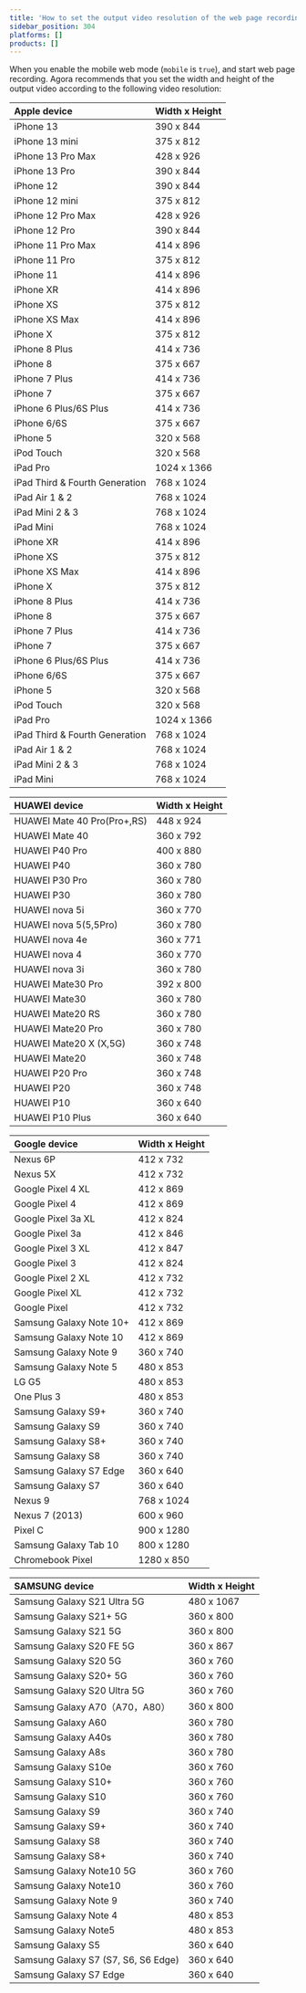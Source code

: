 ```yaml
---
title: 'How to set the output video resolution of the web page recording mode on the on mobile devices?'
sidebar_position: 304
platforms: []
products: []
---
```



When you enable the mobile web mode (`mobile` is `true`), and start web page recording. Agora recommends that you set the width and height of the output video according to the following video resolution:

| Apple device                   | Width x Height |
| :----------------------------- | :------------- |
| iPhone 13                      | 390 x 844      |
| iPhone 13 mini                 | 375 x 812      |
| iPhone 13 Pro Max              | 428 x 926      |
| iPhone 13 Pro                  | 390 x 844      |
| iPhone 12                      | 390 x 844      |
| iPhone 12 mini                 | 375 x 812      |
| iPhone 12 Pro Max              | 428 x 926      |
| iPhone 12 Pro                  | 390 x 844      |
| iPhone 11 Pro Max              | 414 x 896      |
| iPhone 11 Pro                  | 375 x 812      |
| iPhone 11                      | 414 x 896      |
| iPhone XR                      | 414 x 896      |
| iPhone XS                      | 375 x 812      |
| iPhone XS Max                  | 414 x 896      |
| iPhone X                       | 375 x 812      |
| iPhone 8 Plus                  | 414 x 736      |
| iPhone 8                       | 375 x 667      |
| iPhone 7 Plus                  | 414 x 736      |
| iPhone 7                       | 375 x 667      |
| iPhone 6 Plus/6S Plus          | 414 x 736      |
| iPhone 6/6S                    | 375 x 667      |
| iPhone 5                       | 320 x 568      |
| iPod Touch                     | 320 x 568      |
| iPad Pro                       | 1024 x 1366    |
| iPad Third & Fourth Generation | 768 x 1024     |
| iPad Air 1 & 2                 | 768 x 1024     |
| iPad Mini 2 & 3                | 768 x 1024     |
| iPad Mini                      | 768 x 1024     |
| iPhone XR                      | 414 x 896      |
| iPhone XS                      | 375 x 812      |
| iPhone XS Max                  | 414 x 896      |
| iPhone X                       | 375 x 812      |
| iPhone 8 Plus                  | 414 x 736      |
| iPhone 8                       | 375 x 667      |
| iPhone 7 Plus                  | 414 x 736      |
| iPhone 7                       | 375 x 667      |
| iPhone 6 Plus/6S Plus          | 414 x 736      |
| iPhone 6/6S                    | 375 x 667      |
| iPhone 5                       | 320 x 568      |
| iPod Touch                     | 320 x 568      |
| iPad Pro                       | 1024 x 1366    |
| iPad Third & Fourth Generation | 768 x 1024     |
| iPad Air 1 & 2                 | 768 x 1024     |
| iPad Mini 2 & 3                | 768 x 1024     |
| iPad Mini                      | 768 x 1024     |

| HUAWEI device               | Width x Height |
| :-------------------------- | :------------- |
| HUAWEI Mate 40 Pro(Pro+,RS) | 448 x 924      |
| HUAWEI Mate 40              | 360 x 792      |
| HUAWEI P40 Pro              | 400 x 880      |
| HUAWEI P40                  | 360 x 780      |
| HUAWEI P30 Pro              | 360 x 780      |
| HUAWEI P30                  | 360 x 780      |
| HUAWEI nova 5i              | 360 x 770      |
| HUAWEI nova 5(5,5Pro)       | 360 x 780      |
| HUAWEI nova 4e              | 360 x 771      |
| HUAWEI nova 4               | 360 x 770      |
| HUAWEI nova 3i              | 360 x 780      |
| HUAWEI Mate30 Pro           | 392 x 800      |
| HUAWEI Mate30               | 360 x 780      |
| HUAWEI Mate20 RS            | 360 x 780      |
| HUAWEI Mate20 Pro           | 360 x 780      |
| HUAWEI Mate20 X (X,5G)      | 360 x 748      |
| HUAWEI Mate20               | 360 x 748      |
| HUAWEI P20 Pro              | 360 x 748      |
| HUAWEI P20                  | 360 x 748      |
| HUAWEI P10                  | 360 x 640      |
| HUAWEI P10 Plus             | 360 x 640      |

| Google device           | Width x Height |
| :---------------------- | :------------- |
| Nexus 6P                | 412 x 732      |
| Nexus 5X                | 412 x 732      |
| Google Pixel 4 XL       | 412 x 869      |
| Google Pixel 4          | 412 x 869      |
| Google Pixel 3a XL      | 412 x 824      |
| Google Pixel 3a         | 412 x 846      |
| Google Pixel 3 XL       | 412 x 847      |
| Google Pixel 3          | 412 x 824      |
| Google Pixel 2 XL       | 412 x 732      |
| Google Pixel XL         | 412 x 732      |
| Google Pixel            | 412 x 732      |
| Samsung Galaxy Note 10+ | 412 x 869      |
| Samsung Galaxy Note 10  | 412 x 869      |
| Samsung Galaxy Note 9   | 360 x 740      |
| Samsung Galaxy Note 5   | 480 x 853      |
| LG G5                   | 480 x 853      |
| One Plus 3              | 480 x 853      |
| Samsung Galaxy S9+      | 360 x 740      |
| Samsung Galaxy S9       | 360 x 740      |
| Samsung Galaxy S8+      | 360 x 740      |
| Samsung Galaxy S8       | 360 x 740      |
| Samsung Galaxy S7 Edge  | 360 x 640      |
| Samsung Galaxy S7       | 360 x 640      |
| Nexus 9                 | 768 x 1024     |
| Nexus 7 (2013)          | 600 x 960      |
| Pixel C                 | 900 x 1280     |
| Samsung Galaxy Tab 10   | 800 x 1280     |
| Chromebook Pixel        | 1280 x 850     |

| SAMSUNG device                      | Width x Height |
| :---------------------------------- | :------------- |
| Samsung Galaxy S21 Ultra 5G         | 480 x 1067     |
| Samsung Galaxy S21+ 5G              | 360 x 800      |
| Samsung Galaxy S21 5G               | 360 x 800      |
| Samsung Galaxy S20 FE 5G            | 360 x 867      |
| Samsung Galaxy S20 5G               | 360 x 760      |
| Samsung Galaxy S20+ 5G              | 360 x 760      |
| Samsung Galaxy S20 Ultra 5G         | 360 x 760      |
| Samsung Galaxy A70（A70，A80）      | 360 x 800      |
| Samsung Galaxy A60                  | 360 x 780      |
| Samsung Galaxy A40s                 | 360 x 780      |
| Samsung Galaxy A8s                  | 360 x 780      |
| Samsung Galaxy S10e                 | 360 x 760      |
| Samsung Galaxy S10+                 | 360 x 760      |
| Samsung Galaxy S10                  | 360 x 760      |
| Samsung Galaxy S9                   | 360 x 740      |
| Samsung Galaxy S9+                  | 360 x 740      |
| Samsung Galaxy S8                   | 360 x 740      |
| Samsung Galaxy S8+                  | 360 x 740      |
| Samsung Galaxy Note10 5G            | 360 x 760      |
| Samsung Galaxy Note10               | 360 x 760      |
| Samsung Galaxy Note 9               | 360 x 740      |
| Samsung Galaxy Note 4               | 480 x 853      |
| Samsung Galaxy Note5                | 480 x 853      |
| Samsung Galaxy S5                   | 360 x 640      |
| Samsung Galaxy S7 (S7, S6, S6 Edge) | 360 x 640      |
| Samsung Galaxy S7 Edge              | 360 x 640      |
